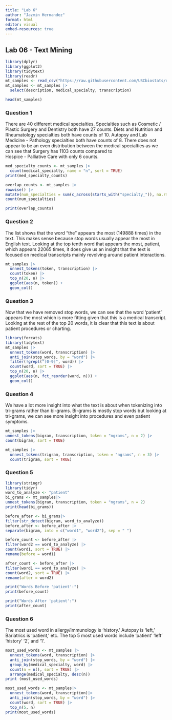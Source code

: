 ```yaml
---
title: "Lab 6"
author: "Jazmin Hernandez"
format: html
editor: visual
embed-resources: true 
---
```


## Lab 06 - Text Mining

```r
library(dplyr)
library(ggplot2)
library(tidytext)
library(readr)
mt_samples <- read_csv("https://raw.githubusercontent.com/USCbiostats/data-science-data/master/00_mtsamples/mtsamples.csv")
mt_samples <- mt_samples |>
  select(description, medical_specialty, transcription)

head(mt_samples)
```

### Question 1

There are 40 different medical specialties. Specialties such as Cosmetic / Plastic Surgery and Dentistry both have 27 counts. Diets and Nutrition and Rheumatology specialties both have counts of 10. Autopsy and Lab Medicine - Pathology specialties both have counts of 8. There does not appear to be an even distribution between the medical specialties as we can see that Surgery has 1103 counts compared to\
Hospice - Palliative Care with only 6 counts.

```r
med_specialty_counts <- mt_samples |>
  count(medical_specialty, name = "n", sort = TRUE)
print(med_specialty_counts)

overlap_counts <- mt_samples |>
rowwise() |>
mutate(num_specialties = sum(c_across(starts_with("specialty_")), na.rm = TRUE)) |>
count(num_specialties)

print(overlap_counts)
```

### Question 2

The list shows that the word "the" appears the most (149888 times) in the text. This makes sense because stop words usually appear the most in English text. Looking at the top tenth word that appears the most, patient, which appears 22065 times, it does give us an insight that the text is focused on medical transcripts mainly revolving around patient interactions.

```r
mt_samples |> 
  unnest_tokens(token, transcription) |> 
  count(token) |> 
  top_n(20, n) |> 
  ggplot(aes(n, token)) +
  geom_col()

```

### Question 3

Now that we have removed stop words, we can see that the word 'patient' appears the most which is more fitting given that this is a medical transcript. Looking at the rest of the top 20 words, it is clear that this text is about patient procedures or charting.

```r
library(forcats)
library(tidytext)
mt_samples |> 
  unnest_tokens(word, transcription) |>           
  anti_join(stop_words, by = "word") |>             
  filter(!grepl("[0-9]", word)) |>                   
  count(word, sort = TRUE) |>                        
  top_n(20, n) |>                                    
  ggplot(aes(n, fct_reorder(word, n))) +
  geom_col()
```

### Question 4

We have a lot more insight into what the text is about when tokenizing into tri-grams rather than bi-grams. Bi-grams is mostly stop words but looking at tri-grams, we can see more insight into procedures and even patient symptoms.

```r
mt_samples |> 
unnest_tokens(bigram, transcription, token = "ngrams", n = 2) |>
count(bigram, sort = TRUE)
```

```r
mt_samples |>
  unnest_tokens(trigram, transcription, token = "ngrams", n = 3) |>
  count(trigram, sort = TRUE)
```

### Question 5

```r
library(stringr)
library(tidyr)
word_to_analyze <- "patient"
bi_grams <- mt_samples|>
unnest_tokens(bigram, transcription, token = "ngrams", n = 2) 
print(head(bi_grams))
```

```r
before_after <- bi_grams|>
filter(str_detect(bigram, word_to_analyze))
before_after <- before_after |>
separate(bigram, into = c("word1", "word2"), sep = " ")
```

```r
before_count <- before_after |>
filter(word2 == word_to_analyze) |>
count(word1, sort = TRUE) |>
rename(before = word1)

after_count <- before_after |>
filter(word1 == word_to_analyze) |>
count(word2, sort = TRUE) |>
rename(after = word2)
```

```r
print("Words Before 'patient':")
print(before_count)

print("Words After 'patient':")
print(after_count)
```

### Question 6

The most used word in allergy/immunology is 'history.' Autopsy is 'left,' Bariatrics is 'patient,' etc. The top 5 most used words include 'patient' 'left' 'history' '2', and '1'.

```r
most_used_words <- mt_samples |>
  unnest_tokens(word, transcription) |>
  anti_join(stop_words, by = "word") |>
  group_by(medical_specialty, word) |>
  count(n = n(), sort = TRUE) |>
  arrange(medical_specialty, desc(n))   
print (most_used_words)

```

```r
most_used_words <- mt_samples|>
  unnest_tokens(word, transcription)|>      
  anti_join(stop_words, by = "word") |>        
  count(word, sort = TRUE) |>               
  top_n(5, n)
print(most_used_words)
```
